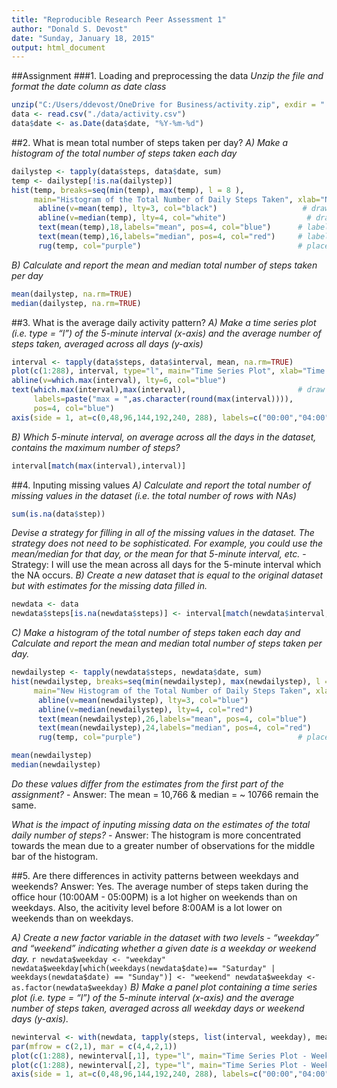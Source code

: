 ```yaml
---
title: "Reproducible Research Peer Assessment 1"
author: "Donald S. Devost"
date: "Sunday, January 18, 2015"
output: html_document
---
```


##Assignment
###1. Loading and preprocessing the data
*Unzip the file and format the date column as date class*

```r
unzip("C:/Users/ddevost/OneDrive for Business/activity.zip", exdir = "./data")
data <- read.csv("./data/activity.csv")
data$date <- as.Date(data$date, "%Y-%m-%d")
```

##2. What is mean total number of steps taken per day?
  *A) Make a histogram of the total number of steps taken each day*

```r
dailystep <- tapply(data$steps, data$date, sum)
temp <- dailystep[!is.na(dailystep)]
hist(temp, breaks=seq(min(temp), max(temp), l = 8 ), 
     main="Histogram of the Total Number of Daily Steps Taken", xlab="Number of Daily Steps Taken", col="grey")
      abline(v=mean(temp), lty=3, col="black")                   # draw a blue line thru the mean  
      abline(v=median(temp), lty=4, col="white")                  # draw a red line thru the median  
      text(mean(temp),18,labels="mean", pos=4, col="blue")      # label the mean  
      text(mean(temp),16,labels="median", pos=4, col="red")     # label the median  
      rug(temp, col="purple")                                   # place a rug underneath the histogram
```   

  *B) Calculate and report the mean and median total number of steps taken per day*

```r
mean(dailystep, na.rm=TRUE)
median(dailystep, na.rm=TRUE)
```

##3. What is the average daily activity pattern?
  *A) Make a time series plot (i.e. type = "l") of the 5-minute interval (x-axis) and the average number of steps taken, averaged across all days (y-axis)*

```r
interval <- tapply(data$steps, data$interval, mean, na.rm=TRUE)
plot(c(1:288), interval, type="l", main="Time Series Plot", xlab="Time Interval", ylab="Average Steps Taken Across All Days", xaxt = "n")
abline(v=which.max(interval), lty=6, col="blue")
text(which.max(interval),max(interval),                         # draw a red line thru the median 
     labels=paste("max = ",as.character(round(max(interval)))), 
     pos=4, col="blue") 
axis(side = 1, at=c(0,48,96,144,192,240, 288), labels=c("00:00","04:00","08:00","12:00","16:00","20:00","23:55"))      # label the max interval
```

  *B) Which 5-minute interval, on average across all the days in the dataset, contains the maximum number of steps?*

```r
interval[match(max(interval),interval)]
```

##4. Inputing missing values
  *A) Calculate and report the total number of missing values in the dataset (i.e. the total number of rows with NAs)*
  
```r
sum(is.na(data$step))
```

*Devise a strategy for filling in all of the missing values in the dataset. The strategy does not need to be sophisticated. For example, you could use the mean/median for that day, or the mean for that 5-minute interval, etc.*
  - Strategy: I will use the mean across all days for the 5-minute interval which the NA occurs.
  *B) Create a new dataset that is equal to the original dataset but with estimates for the missing data filled in.*

```r
newdata <- data
newdata$steps[is.na(newdata$steps)] <- interval[match(newdata$interval, names(interval))]
```

  *C) Make a histogram of the total number of steps taken each day and Calculate and report the mean and median total number of steps taken per day.*
  
```r
newdailystep <- tapply(newdata$steps, newdata$date, sum)
hist(newdailystep, breaks=seq(min(newdailystep), max(newdailystep), l = 8 ), 
     main="New Histogram of the Total Number of Daily Steps Taken", xlab="Number of Daily Steps Taken", col="grey")
      abline(v=mean(newdailystep), lty=3, col="blue")                   # draw a blue line thru the mean  
      abline(v=median(newdailystep), lty=4, col="red")                  # draw a red line thru the median  
      text(mean(newdailystep),26,labels="mean", pos=4, col="blue")      # label the mean  
      text(mean(newdailystep),24,labels="median", pos=4, col="red")     # label the median  
      rug(temp, col="purple")                                   # place a rug underneath the histogram

mean(newdailystep)
median(newdailystep)
```

*Do these values differ from the estimates from the first part of the assignment?*
- Answer: The mean = 10,766 & median = ~ 10766 remain the same.

*What is the impact of inputing missing data on the estimates of the total daily number of steps?*
- Answer: The histogram is more concentrated towards the mean due to a greater number of observations for the middle bar of the histogram.

##5. Are there differences in activity patterns between weekdays and weekends?
Answer: Yes. The average number of steps taken during the office hour (10:00AM - 05:00PM) is a lot higher on weekends than on weekdays. Also, the acitivity level before 8:00AM is a lot lower on weekends than on weekdays.

  *A) Create a new factor variable in the dataset with two levels - "weekday" and "weekend" indicating whether a given date is a weekday or weekend day.*
  ```r
newdata$weekday <- "weekday"
newdata$weekday[which(weekdays(newdata$date)== "Saturday" | weekdays(newdata$date) == "Sunday")] <- "weekend"
newdata$weekday <- as.factor(newdata$weekday)
```
  *B) Make a panel plot containing a time series plot (i.e. type = "l") of the 5-minute interval (x-axis) and the average number of steps taken, averaged across all weekday days or weekend days (y-axis).*
  
```r
newinterval <- with(newdata, tapply(steps, list(interval, weekday), mean, na.rm=TRUE))
par(mfrow = c(2,1), mar = c(4,4,2,1))
plot(c(1:288), newinterval[,1], type="l", main="Time Series Plot - Weekday", xlab="Time Interval", ylab="Average Steps Taken", xaxt = "n")
plot(c(1:288), newinterval[,2], type="l", main="Time Series Plot - Weekend", xlab="Time Interval", ylab="Average Steps Taken", xaxt = "n")
axis(side = 1, at=c(0,48,96,144,192,240, 288), labels=c("00:00","04:00","08:00","12:00","16:00","20:00","23:55"))
```
